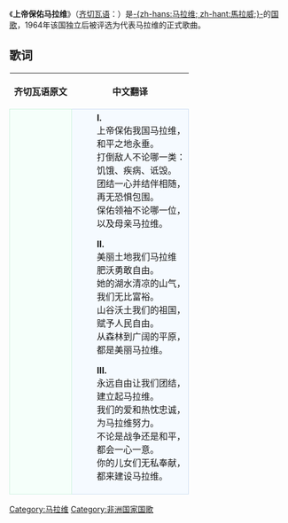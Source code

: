 {{Infobox anthem
|title         = Mlungu dalitsani Malaŵi
|chinese_title = 上帝保佑马拉维
|image         = Coat_of_arms_of_Malawi.svg
|image_size    =
|prefix        = 国歌
|country       = {{MWI}}
|author        = Michael-Fredrick Paul Sauka
|lyrics_date   = 1964
|composer      = Michael-Fredrick Paul Sauka
|music_date    = 1964
|adopted       = 1964
|until         =
|sound         = Malawian national anthem.oga
|sound_title   = 《神佑马拉维》
}}
《'''上帝保佑马拉维'''》（[[齐切瓦语|齐切瓦语]]：{{lang|ny|Mlungu dalitsani Malaŵi}}）是[[马拉维|-{zh-hans:马拉维; zh-hant:馬拉威;}-]]的[[国歌|国歌]]，1964年该国独立后被评选为代表马拉维的正式歌曲。

== 歌词 ==
{| align=center cellspacing=5
!齐切瓦语原文
!中文翻译
|--
|style="border:1px solid #CEF2E0; background-color:#F5FFFA; padding:5px"|
:{{lang|ny|'''I.'''}}
:{{lang|ny|Mulungu dalitsa Malaŵi,}}
:{{lang|ny|Mumsunge m'mtendere.}}
:{{lang|ny|Gonjetsani adani onse,}}
:{{lang|ny|Njala, nthenda, nsanje.}}
:{{lang|ny|Lunzitsani mitima yathu,}}
:{{lang|ny|Kuti tisaope.}}
:{{lang|ny|Mdalitse Mtsogo leri nafe,}}
:{{lang|ny|Ndi Mayi Malaŵi.}}

:{{lang|ny|'''II.'''}}
:{{lang|ny|Malaŵi ndziko lokongola,}}
:{{lang|ny|La chonde ndi ufulu,}}
:{{lang|ny|Nyanja ndi mphepo ya m'mapiri,}}
:{{lang|ny|Ndithudi tadala.}}
:{{lang|ny|Zigwa, mapiri, nthaka, dzinthu,}}
:{{lang|ny|N'mphatso zaulere.}}
:{{lang|ny|Nkhalango, madambo abwino.}}
:{{lang|ny|Ngwokoma Malaŵi.}}

:{{lang|ny|'''III.'''}}
:{{lang|ny|O Ufulu tigwirizane,}}
:{{lang|ny|Kukweza Malaŵi.}}
:{{lang|ny|Ndi chikondi, khama, kumvera,}}
:{{lang|ny|Timutumikire.}}
:{{lang|ny|Pa nkhondo nkana pa mtendere,}}
:{{lang|ny|Cholinga n'chimodzi.}}
:{{lang|ny|Mayi, bambo, tidzipereke,}}
:{{lang|ny|Pokweza Malaŵi.}}
|style="border:1px solid #CEDFF2; background-color:#F5FAFF; padding:5px"|
:'''I.'''
:上帝保佑我国马拉维，
:和平之地永垂。
:打倒敌人不论哪一类：
:饥饿、疾病、诋毁。
:团结一心并结伴相随，
:再无恐惧包围。
:保佑领袖不论哪一位，
:以及母亲马拉维。

:'''II.'''
:美丽土地我们马拉维
:肥沃勇敢自由。
:她的湖水清凉的山气，
:我们无比富裕。
:山谷沃土我们的祖国，
:赋予人民自由。
:从森林到广阔的平原，
:都是美丽马拉维。

:'''III.'''
:永远自由让我们团结，
:建立起马拉维。
:我们的爱和热忱忠诚，
:为马拉维努力。
:不论是战争还是和平，
:都会一心一意。
:你的儿女们无私奉献，
:都来建设马拉维。
|}
{{非洲各國家和地区國歌}}

[[Category:马拉维|Category:马拉维]]

[[Category:非洲国家国歌|Category:非洲国家国歌]]